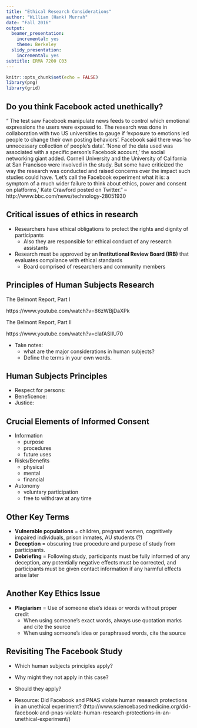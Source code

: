 ---
title: "Ethical Research Considerations"
author: "William (Hank) Murrah"
date: "Fall 2016"
output:
  beamer_presentation:
    incremental: yes
    theme: Berkeley
  slidy_presentation:
    incremental: yes
subtitle: ERMA 7200 C03
---

```{r setup, include=FALSE}
knitr::opts_chunk$set(echo = FALSE)
library(png)
library(grid)
```

## Do you think Facebook acted unethically?
\small“\textbf{Facebook is facing criticism after it emerged it had conducted a psychology experiment on nearly 700,000 users without their knowledge.} The test saw Facebook manipulate news feeds to control which emotional expressions the users were exposed to. The research was done in collaboration with two US universities to gauge if ‘exposure to emotions led people to change their own posting behaviors’. 
Facebook said there was ‘no unnecessary collection of people's data’. ‘None of the data used was associated with a specific person's Facebook account,’ the social networking giant added.
Cornell University and the University of California at San Francisco were involved in the study.
But some have criticized the way the research was conducted and raised concerns over the impact such studies could have.
‘Let's call the Facebook experiment what it is: a symptom of a much wider failure to think about ethics, power and consent on platforms,’ Kate Crawford posted on Twitter.” 
--http://www.bbc.com/news/technology-28051930

## Critical issues of ethics in research

* Researchers have ethical obligations to protect the rights and dignity of participants
     + Also they are responsible for ethical conduct of any research assistants
     
* Research must be approved by an **Institutional Review Board (IRB)** that evaluates compliance with ethical standards
     + Board comprised of researchers and community members
     
## Principles of Human Subjects Research

The Belmont Report, Part I

https://www.youtube.com/watch?v=86zWBjDaXPk

The Belmont Report, Part II

https://www.youtube.com/watch?v=cIafASIIU70

* Take notes:
     + what are the major considerations in human subjects? 
     + Define the terms in your own words.

## Human Subjects Principles

\pause

* Respect for persons: 
* Beneficence: 
* Justice:

## Crucial Elements of Informed Consent

* Information
     + purpose
     + procedures
     + future uses
* Risks/Benefits
     + physical
     + mental
     + financial
* Autonomy
     + voluntary participation
     + free to withdraw at any time

## Other Key Terms

* **Vulnerable populations** = children, pregnant women, cognitively impaired individuals, prison inmates, AU students (?)
* **Deception** = obscuring true procedure and purpose of study from participants. 
* **Debriefing** = Following study, participants must be fully informed of any deception, any potentially negative effects must be corrected, and participants must be given contact information if any harmful effects arise later
 
## Another Key Ethics Issue
* **Plagiarism** = Use of someone else’s ideas or words without proper credit
     + When using someone’s exact words, always use quotation marks and cite the source
     + When using someone’s idea or paraphrased words, cite the source

## Revisiting The Facebook Study

* Which human subjects principles apply?
* Why might they not apply in this case?
* Should they apply?

* Resource: Did Facebook and PNAS violate human research protections in an unethical experiment? (http://www.sciencebasedmedicine.org/did-facebook-and-pnas-violate-human-research-protections-in-an-unethical-experiment/)
